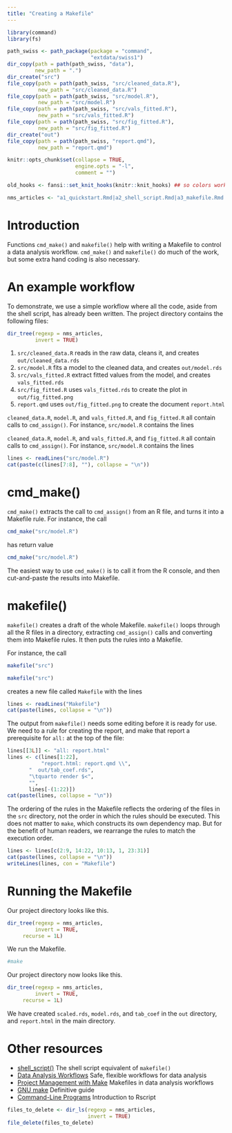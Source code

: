 ```yaml
---
title: "Creating a Makefile"
---
```


```r
library(command)
library(fs)

path_swiss <- path_package(package = "command",
                           "extdata/swiss1")
dir_copy(path = path(path_swiss, "data"),
         new_path = ".")
dir_create("src")	 
file_copy(path = path(path_swiss, "src/cleaned_data.R"),
          new_path = "src/cleaned_data.R")
file_copy(path = path(path_swiss, "src/model.R"),
          new_path = "src/model.R")	
file_copy(path = path(path_swiss, "src/vals_fitted.R"),
          new_path = "src/vals_fitted.R")	
file_copy(path = path(path_swiss, "src/fig_fitted.R"),
          new_path = "src/fig_fitted.R")	
dir_create("out")	 
file_copy(path = path(path_swiss, "report.qmd"),
          new_path = "report.qmd")

knitr::opts_chunk$set(collapse = TRUE,
                      engine.opts = "-l",
                      comment = "")

old_hooks <- fansi::set_knit_hooks(knitr::knit_hooks) ## so colors work

nms_articles <- "a1_quickstart.Rmd|a2_shell_script.Rmd|a3_makefile.Rmd|a4_workflow.Rmd|references.bib|makefile_deps.png"
```


# Introduction

Functions `cmd_make()` and `makefile()` help with writing a Makefile to control a data analysis workflow. `cmd_make()` and `makefile()` do much of the work, but some extra hand coding is also necessary.

# An example workflow

To demonstrate, we use a simple workflow where all the code, aside from the shell script, has already been written. The project directory contains the following files:

```r
dir_tree(regexp = nms_articles,
         invert = TRUE)
```

1. `src/cleaned_data.R` reads in the raw data, cleans it, and creates `out/cleaned_data.rds`
2. `src/model.R` fits a model to the cleaned data, and creates `out/model.rds`
3. `src/vals_fitted.R` extract fitted values from the model, and creates `vals_fitted.rds`
4. `src/fig_fitted.R` uses `vals_fitted.rds` to create the plot in `out/fig_fitted.png`
5. `report.qmd` uses `out/fig_fitted.png` to create the document `report.html`

`cleaned_data.R`, `model.R`, and `vals_fitted.R`, and `fig_fitted.R` all contain calls to `cmd_assign()`. For instance, `src/model.R` contains the lines

`cleaned_data.R`, `model.R`, and `vals_fitted.R`, and `fig_fitted.R` all contain calls to `cmd_assign()`. For instance, `src/model.R` contains the lines

```r
lines <- readLines("src/model.R")
cat(paste(c(lines[7:8], ""), collapse = "\n"))
```

# cmd_make()

`cmd_make()` extracts the call to `cmd_assign()` from an R file, and turns it into a Makefile rule. For instance, the call

```r
cmd_make("src/model.R")
```
has return value
```r
cmd_make("src/model.R")
```

The easiest way to use `cmd_make()` is to call it from the R console, and then cut-and-paste the results into Makefile.


# makefile()

`makefile()` creates a draft of the whole Makefile. `makefile()` loops through all the R files in a directory, extracting `cmd_assign()` calls and converting them into Makefile rules. It then puts the rules into a Makefile.

For instance, the call
<!-- Messages don't display properly, so don't print real output -->
```r
makefile("src")
```
```r
makefile("src")
```
creates a new file called `Makefile` with the lines
```r
lines <- readLines("Makefile")
cat(paste(lines, collapse = "\n"))
```

The output from `makefile()` needs some editing before it is ready for use. We need to a rule for creating the report, and make that report a prerequisite for `all:` at the top of the file:

```r
lines[[3L]] <- "all: report.html"
lines <- c(lines[1:22],
           "report.html: report.qmd \\",
	   "  out/tab_coef.rds",
	   "\tquarto render $<",
	   "",
	   lines[-(1:22)])
cat(paste(lines, collapse = "\n"))
```

The ordering of the rules in the Makefile reflects the ordering of the files in the `src` directory, not the order in which the rules should be executed. This does not matter to `make`, which constructs its own dependency map. But for the benefit of human readers, we rearrange the rules to match the execution order.


```r
lines <- lines[c(2:9, 14:22, 10:13, 1, 23:31)]
cat(paste(lines, collapse = "\n"))
writeLines(lines, con = "Makefile")
```


# Running the Makefile

Our project directory looks like this.

```r
dir_tree(regexp = nms_articles,
         invert = TRUE,
	 recurse = 1L)
```

We run the Makefile.

```bash
#make
```

Our project directory now looks like this.

```r
dir_tree(regexp = nms_articles,
         invert = TRUE,
	 recurse = 1L)
```

We have created `scaled.rds`, `model.rds`, and `tab_coef` in the `out` directory, and `report.html` in the main directory.


# Other resources

- [shell_script()](https://bayesiandemography.github.io/command/reference/makefile.html) The shell script equivalent of `makefile()`
- [Data Analysis Workflows](https://bayesiandemography.github.io/command/articles/workflow.html)
  Safe, flexible workflows for data analysis
- [Project Management with Make](https://jeroenjanssens.com/dsatcl/chapter-6-project-management-with-make)
  Makefiles in data analysis workflows
- [GNU make](https://www.gnu.org/software/make/manual/make.html#SEC_Contents)
  Definitive guide
- [Command-Line Programs](https://swcarpentry.github.io/r-novice-inflammation/05-cmdline.html)
  Introduction to Rscript


```r
files_to_delete <- dir_ls(regexp = nms_articles, 
                          invert = TRUE)
file_delete(files_to_delete)
```



